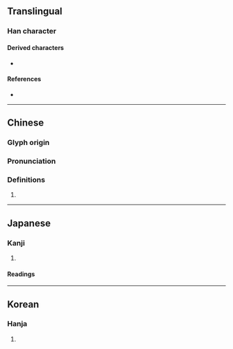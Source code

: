 {{character info}}
==Translingual==

===Han character===
{{Han char|rn=27|rad=厂|as=08|sn=10|four=71211|canj=MLMY|ids=⿸厂非}}

====Derived characters====
* {{l|mul|[[𣂇]]}}

====References====
* {{Han ref|kx=0161.460|dkj=02970|dj=0368.200|hdz=10073.150|uh=539E|ud=21406|bh=D0EF|bd=53487}}

----

==Chinese==
{{zh-forms}}

===Glyph origin===
{{Han etym}}

===Pronunciation===
{{zh-pron
|m=fèi
|c=fei6
|oc=y
|cat=
}}

===Definitions===
{{zh-hanzi}}

# {{rfdef|zh|sort=厂08}}

----

==Japanese==

===Kanji===
{{ja-kanji|grade=|rs=厂08}}

# {{rfdef|ja|sort=厂08}}

====Readings====
{{ja-readings|on=ひ, び|kun=}}

----

==Korean==

===Hanja===
{{ko-hanja|hangeul=비|rv=bi|mr=pi}}

# {{rfdef|ko|sort=厂08}}